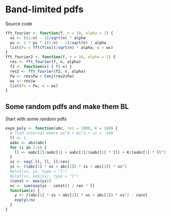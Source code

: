 Band-limited pdfs
========================================================

Source code

```r
fft_fourier <- function(f, n = 10, alpha = 1) {
  xs <- ((1:n) - 1)/sqrt(n) * alpha
  ws <- 2 * pi * ((1:n) - 1)/sqrt(n) / alpha
  list(Fw = fft(f(xs))/sqrt(n) * alpha, w = ws)
}
fft_fourier2 <- function(f, n = 10, alpha = 1) {
  res <- fft_fourier(f, n, alpha)
  f2 <- function(x) { f(-x) }
  res2 <- fft_fourier(f2, n, alpha)
  Fw <- res$Fw + Conj(res2$Fw)
  ws <- res$w
  list(Fw = Fw, w = ws)
}
```

## Some random pdfs and make them BL

Start with some random pdfs

```r
expo_poly <- function(abc, res = 1000, K = 100) {
  # find interval where ax^4 + bx^3 + cx < -100
  ll <- 1
  aabc <- abs(abc)
  for (i in 1:5) {
    ll <- aabc[2]/aabc[1] + aabc[2]/(aabc[1] * ll) + K/(aabc[1] * ll^3)
  }
  xs <- seq(-ll, ll, ll/res)
  ys <- ((abc[1] * xs + abc[2]) * xs + abc[3]) * xs^2
  #plot(xs, ys, type = "l")
  #plot(xs, exp(ys), type = "l")
  (const <- max(ys))
  nc <- sum(exp(ys - const)) / res * ll
  function(x) {
    y <- ((abc[1] * xs + abc[2]) * xs + abc[3]) * xs^2 - const
    exp(y)/nc
  }
}



```

